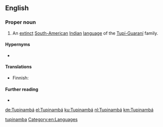 {{also|tupinamba}}
==English==

===Proper noun===
{{en-proper noun}}

# An [[extinct]] [[South American|South-American]] [[Indian]] [[language]] of the [[w:Tupí-Guaraní|Tupí-Guaraní]] family.

====Hypernyms====
* {{l|en|Tupi}}

====Translations====
{{trans-top|language}}
* Finnish: {{t|fi|tupinambá}}
{{trans-mid}}
{{trans-bottom}}

====Further reading====
* {{ethnologue|code=tpn}}

[[Category:English terms spelled with Á|tupinamba]]
[[Category:en:Languages]]

[[de:Tupinambá]]
[[el:Tupinambá]]
[[ku:Tupinambá]]
[[nl:Tupinambá]]
[[km:Tupinambá]]